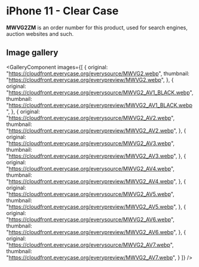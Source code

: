 
# iPhone 11  - Clear Case

<Callout type='info' emoji='👉🏻'>**MWVG2ZM** is an order number for this product, used for search engines, auction websites and such.</Callout>

## Image gallery

<GalleryComponent
    images={[
      {
        original: "https://cloudfront.everycase.org/everysource/MWVG2.webp",
        thumbnail: "https://cloudfront.everycase.org/everypreview/MWVG2.webp",
      },
      {
        original: "https://cloudfront.everycase.org/everysource/MWVG2_AV1_BLACK.webp",
        thumbnail: "https://cloudfront.everycase.org/everypreview/MWVG2_AV1_BLACK.webp",
      },
      {
        original: "https://cloudfront.everycase.org/everysource/MWVG2_AV2.webp",
        thumbnail: "https://cloudfront.everycase.org/everypreview/MWVG2_AV2.webp",
      },
      {
        original: "https://cloudfront.everycase.org/everysource/MWVG2_AV3.webp",
        thumbnail: "https://cloudfront.everycase.org/everypreview/MWVG2_AV3.webp",
      },
      {
        original: "https://cloudfront.everycase.org/everysource/MWVG2_AV4.webp",
        thumbnail: "https://cloudfront.everycase.org/everypreview/MWVG2_AV4.webp",
      },
      {
        original: "https://cloudfront.everycase.org/everysource/MWVG2_AV5.webp",
        thumbnail: "https://cloudfront.everycase.org/everypreview/MWVG2_AV5.webp",
      },
      {
        original: "https://cloudfront.everycase.org/everysource/MWVG2_AV6.webp",
        thumbnail: "https://cloudfront.everycase.org/everypreview/MWVG2_AV6.webp",
      },
      {
        original: "https://cloudfront.everycase.org/everysource/MWVG2_AV7.webp",
        thumbnail: "https://cloudfront.everycase.org/everypreview/MWVG2_AV7.webp",
      }
    ]}
  />
